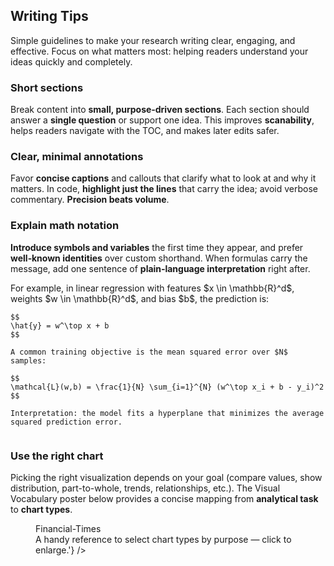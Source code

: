 


## Writing Tips

Simple guidelines to make your research writing clear, engaging, and effective. Focus on what matters most: helping readers understand your ideas quickly and completely.

### Short sections
Break content into **small, purpose‑driven sections**. Each section should answer a **single question** or support one idea. This improves **scanability**, helps readers navigate with the TOC, and makes later edits safer.

### Clear, minimal annotations
Favor **concise captions** and callouts that clarify what to look at and why it matters. In code, **highlight just the lines** that carry the idea; avoid verbose commentary. **Precision beats volume**.

### Explain math notation
**Introduce symbols and variables** the first time they appear, and prefer **well‑known identities** over custom shorthand. When formulas carry the message, add one sentence of **plain‑language interpretation** right after.


<div className="note-grid" style="display:grid; grid-template-columns: repeat(auto-fit, minmax(280px, 1fr)); gap: 12px; align-items: start;">
  <Note>
    For example, in linear regression with features $x \in \mathbb{R}^d$, weights $w \in \mathbb{R}^d$, and bias $b$, the prediction is:

    $$
    \hat{y} = w^\top x + b
    $$

    A common training objective is the mean squared error over $N$ samples:

    $$
    \mathcal{L}(w,b) = \frac{1}{N} \sum_{i=1}^{N} (w^\top x_i + b - y_i)^2
    $$

    Interpretation: the model fits a hyperplane that minimizes the average squared prediction error.
  </Note>

  
</div>

### Use the right chart

Picking the right visualization depends on your goal (compare values, show distribution, part-to-whole, trends, relationships, etc.). The Visual Vocabulary poster below provides a concise mapping from **analytical task** to **chart types**.

<Figure
  src={visualPoster}
  alt="Visual Vocabulary: choosing the right chart by task"
  linkHref="https://raw.githubusercontent.com/Financial-Times/chart-doctor/refs/heads/main/visual-vocabulary/poster.png"
  caption={'Credits <a href="https://www.ft.com/" target="_blank" rel="noopener noreferrer">Financial-Times</a> <br/>A handy reference to select chart types by purpose — click to enlarge.'}
/>
